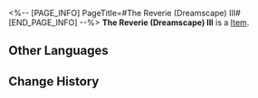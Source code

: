 <%-- [PAGE_INFO]
PageTitle=#The Reverie (Dreamscape) III#
[END_PAGE_INFO] --%>
{{Item Infobox
|id          = 252441
|image       = Item The Reverie (Dreamscape) III.png{{subst:void|<!--$UPLOAD:<<SpriteOutput/Quest/PlanetFes/SwapCardPic/SwapCardPiece/4002_3.png>-<Item The Reverie (Dreamscape) III.png>-<Item Icons>>-->}}
|type        = 
|invCategory = 
|rarity      = 5
|effect      = 
|description = Complete a Memory Card set to gain buffs.
}}
{{Description|The trailblazing memories deep in your mind will provide inspiration to the game once you recall it in full.}}
'''The Reverie (Dreamscape) III''' is a [[Item]].

==Other Languages==
{{Other Languages
|en   = The Reverie (Dreamscape) III
|zhs  = 「白日梦」酒店·梦境-Ⅲ
|zht  = 「白日夢」飯店•夢境-Ⅲ
|ja   = 「ホテル・レバリー」・夢境-III
|ko   = 「레버리」 호텔•꿈세계-Ⅲ
|es   = Hotel Fantasía (paisaje onírico)&nbsp;III
|fr   = Hôtel Rêverie du Pays des rêves (III)
|ru   = Отель «Грёзы» (Мир грёз) III
|th   = โรงแรม Reverie - แดนฝัน III
|vi   = Khách Sạn Mộng Mơ-Cõi Mộng-III
|de   = Hotel Reverie (Traumlandschaft) (III)
|id   = "Reverie" Hotel - Dunia Mimpi Ⅲ
|pt   = O Devaneio (Mundonírico) III
}}

==Change History==
{{Change History|3.2}}